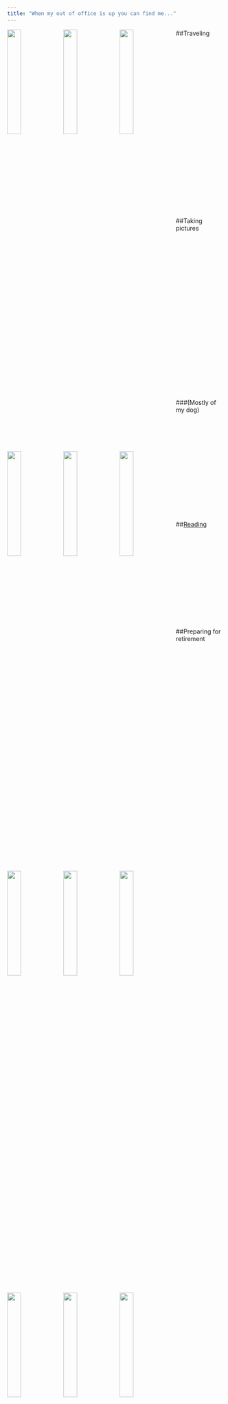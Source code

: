```yaml
---
title: "When my out of office is up you can find me..."
---
```

<link rel="stylesheet" href="fonts/academicons.min.css"/>

##Traveling
<img src="images/2018_vancouver.jpg" style="width:25%; margin-right: 5px" align="left"> <img src="images/2018_charleston.jpg" style="width:25%; margin-right: 5px" align="left"><img src="images/2016_prague.png" style="width:25%; margin-right: 5px" align="left"><img src="images/2017_austin2.png" style="width:25%; margin-right: 5px; margin-top: 5px" align="left"><img src="images/2018_seattle2.png" style="width:25%; margin-right: 5px; margin-top: 5px" align="left"> <img src="images/2017_denver.png" style="width:25%; margin-right: 5px; margin-top: 5px" align="left"/>  

<br><br><br><br><br><br><br><br><br><br><br><br><br><br><br><br><br><br><br><br><br><br><br>  

##Taking pictures  
<img src="images/pictures_photog.png" style="width:25%; margin-right: 5px" align="left"> <img src="images/pictures_jellyfish.jpg" style="width:25%; margin-right: 5px" align="left"> <img src="images/pictures_NYC.jpg" style="width:25%; margin-right: 5px" align="left">  <img src="images/pictures_balloons.jpg" style="width:25%; margin-right: 5px; margin-top: 5px" align="left">  <img src="images/pictures_juggle.jpg" style="width:25%; margin-right: 5px; margin-top: 5px" align="left">  <img src="images/pictures_rose.jpg" style="width:25%; margin-right: 5px; margin-top: 5px" align="left">  
<br><br><br><br><br><br><br><br><br><br><br><br><br><br><br><br><br><br><br><br><br>  

###(Mostly of my dog)
<img src="images/lulu.jpg" style="width:25%; margin-right: 5px" align="left">  <img src="images/lulu2.jpg" style="width:25%; margin-right: 5px" align="left">  <img src="images/lulu3.jpg" style="width:25%; margin-right: 5px" align="left">  


<br><br><br><br><br><br><br><br><br><br><br><br><br>

##[Reading](https://www.goodreads.com/user/show/54387017-jessica)
<img src="images/book_ove.jpg" style="width:15%; margin-right: 5px" align="left"><img src="images/book_confidence.jpg" style="width:15%; margin-right: 5px" align="left"><img src="images/book_math.jpg" style="width:15%; margin-right: 5px" align="left"><img src="images/book_malala.jpg" style="width:15%; margin-right: 5px" align="left"><img src="images/book_alwaysis.jpg" style="width:15%; margin-right: 5px" align="left">  
  
<br><br><br><br><br><br><br><br><br><br><br><br>  

##Preparing for retirement
<video width="320" height="240" controls>
  <source src="images/20181021_141315.mp4" type="video/mp4">
</video>